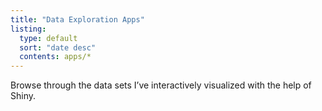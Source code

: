 ```yaml
---
title: "Data Exploration Apps"
listing:
  type: default
  sort: "date desc"
  contents: apps/*
---
```


Browse through the data sets I've interactively visualized with the help of Shiny.